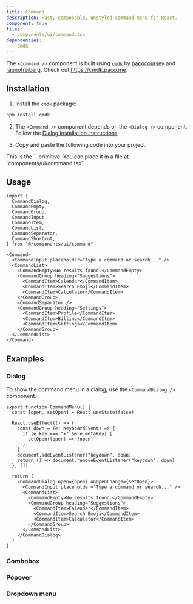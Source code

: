 ```yaml
---
title: Command
description: Fast, composable, unstyled command menu for React.
component: true
files:
  - components/ui/command.tsx
dependencies:
  - cmdk
---
```


<Callout>

The `<Command />` component is built using [`cmdk`](https://cmdk.paco.me) by
[pacocoursey](https://twitter.com/pacocoursey) and
[raunofreiberg](https://twitter.com/raunofreiberg). Check out https://cmdk.paco.me.

</Callout>

<ComponentExample src="/components/examples/command/demo.tsx" align="start">
  <CommandDemo />
</ComponentExample>

## Installation

1. Install the `cmdk` package:

```bash
npm install cmdk
```

2. The `<Command />` component depends on the `<Dialog />` component. Follow the [Dialog installation instructions](/docs/primitives/dialog#installation).

3. Copy and paste the following code into your project.

<ComponentSource src="/components/ui/command.tsx" />

<Callout>
  This is the `<Command />` primitive. You can place it in a file at
  `components/ui/command.tsx`.
</Callout>

## Usage

```tsx
import {
  CommandDialog,
  CommandEmpty,
  CommandGroup,
  CommandInput,
  CommandItem,
  CommandList,
  CommandSeparator,
  CommandShortcut,
} from "@/components/ui/command"
```

```tsx
<Command>
  <CommandInput placeholder="Type a command or search..." />
  <CommandList>
    <CommandEmpty>No results found.</CommandEmpty>
    <CommandGroup heading="Suggestions">
      <CommandItem>Calendar</CommandItem>
      <CommandItem>Search Emoji</CommandItem>
      <CommandItem>Calculator</CommandItem>
    </CommandGroup>
    <CommandSeparator />
    <CommandGroup heading="Settings">
      <CommandItem>Profile</CommandItem>
      <CommandItem>Billing</CommandItem>
      <CommandItem>Settings</CommandItem>
    </CommandGroup>
  </CommandList>
</Command>
```

## Examples

### Dialog

<ComponentExample src="/components/examples/command/dialog.tsx">
  <CommandDialogDemo />
</ComponentExample>

To show the command menu in a dialog, use the `<CommandDialog />` component.

```tsx
export function CommandMenu() {
  const [open, setOpen] = React.useState(false)

  React.useEffect(() => {
    const down = (e: KeyboardEvent) => {
      if (e.key === "k" && e.metaKey) {
        setOpen((open) => !open)
      }
    }
    document.addEventListener("keydown", down)
    return () => document.removeEventListener("keydown", down)
  }, [])

  return (
    <CommandDialog open={open} onOpenChange={setOpen}>
      <CommandInput placeholder="Type a command or search..." />
      <CommandList>
        <CommandEmpty>No results found.</CommandEmpty>
        <CommandGroup heading="Suggestions">
          <CommandItem>Calendar</CommandItem>
          <CommandItem>Search Emoji</CommandItem>
          <CommandItem>Calculator</CommandItem>
        </CommandGroup>
      </CommandList>
    </CommandDialog>
  )
}
```

### Combobox

<ComponentExample src="/components/examples/command/combobox.tsx">
  <CommandCombobox />
</ComponentExample>

### Popover

<ComponentExample src="/components/examples/command/popover.tsx">
  <CommandPopover />
</ComponentExample>

### Dropdown menu

<ComponentExample src="/components/examples/command/dropdown-menu.tsx">
  <CommandDropdownMenu />
</ComponentExample>

